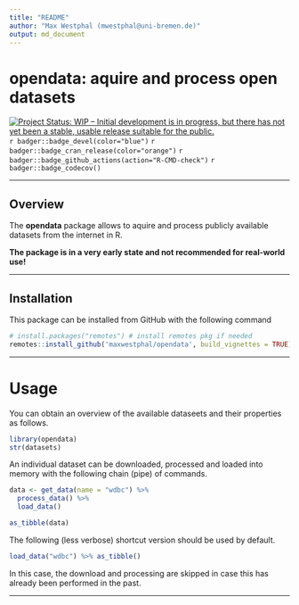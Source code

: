 ```yaml
---
title: "README"
author: "Max Westphal (mwestphal@uni-bremen.de)"
output: md_document
---
```


# opendata: aquire and process open datasets


[![Project Status: WIP – Initial development is in progress, but there has not yet been a stable, usable release suitable for the public.](https://www.repostatus.org/badges/latest/wip.svg)](https://www.repostatus.org/#wip)
`r badger::badge_devel(color="blue")`
`r badger::badge_cran_release(color="orange")`
`r badger::badge_github_actions(action="R-CMD-check")`
`r badger::badge_codecov()`


---

## Overview

The **opendata** package allows to aquire and process publicly available datasets from the internet in R.

**The package is in a very early state and not recommended for real-world use!**


---

## Installation

This package can be installed from GitHub with the following command

```r
# install.packages("remotes") # install remotes pkg if needed
remotes::install_github('maxwestphal/opendata', build_vignettes = TRUE)
```


---

# Usage


You can obtain an overview of the available dataseets and their properties as follows.

```r
library(opendata)
str(datasets)
```

An individual dataset can be downloaded, processed and loaded into memory with the following chain (pipe) of commands.

```r
data <- get_data(name = "wdbc") %>% 
  process_data() %>% 
  load_data()

as_tibble(data)
```

The following (less verbose) shortcut version should be used by default.

```r
load_data("wdbc") %>% as_tibble()
```

In this case, the download and processing are skipped in case this has already been performed in the past.

---







